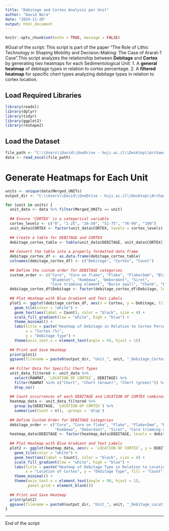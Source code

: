 ```yaml
---
title: "Debitage and Cortex Analysis per Unit"
author: "David Nora"
date: "2024-11-20"
output: html_document
---
```


```r
knitr::opts_chunk$set(echo = TRUE, message = FALSE)
```

#Goal of the script: This script is part of the paper “The Role of Lithic Technology in Shaping Mobility and Decision-Making: The Case of Ararat-1 Cave”.This script analyzes the relationship between **Debitage** and **Cortex** by generating two heatmaps for each Sedimentological Unit:
1. A **general heatmap** of debitage types in relation to cortex percentage.
2. A **filtered heatmap** for specific chert types analyzing debitage types in relation to cortex location.

## Load Required Libraries
```r
library(readxl)
library(dplyr)
library(tidyr)
library(ggplot2)
library(reshape2)
```

## Load the Dataset
```r
file_path <- "C:\\Users\\David\\OneDrive - huji.ac.il\\Desktop\\Archaeology\\Publications\\In_Proguess\\PhD\\QSR\\Ararat1caveLithicQSR\\analysis\\data\\raw_data\\Lithic_Attribute_Analysis_Ararat_1_CaveQSR.xlsx"
data <- read_excel(file_path)
```

# **Generate Heatmaps for Each Unit**
```r
units <- unique(data$Merged_UNITs)
output_dir <- "C:\\Users\\David\\OneDrive - huji.ac.il\\Desktop\\Archaeology\\Publications\\In_Proguess\\PhD\\QSR\\Ararat1caveLithicQSR\\analysis\\data\\derived_data\\"

for (unit in units) {
  unit_data <- data %>% filter(Merged_UNITs == unit)
  
  ## Ensure 'CORTEX' is a categorical variable
  cortex_levels <- c("0", "1-25", "26-50", "51-75", "76-99", "100")
  unit_data$CORTEX <- factor(unit_data$CORTEX, levels = cortex_levels)
  
  ## Create a table for DEBITAGE and CORTEX
  debitage_cortex_table <- table(unit_data$DEBITAGE, unit_data$CORTEX)
  
  ## Convert the table into a properly formatted data frame
  debitage_cortex_df <- as.data.frame(debitage_cortex_table)  
  colnames(debitage_cortex_df) <- c("Debitage", "Cortex", "Count")
  
  ## Define the custom order for DEBITAGE categories
  custom_order <- c("Core", "Core on flake", "Flake", "Flake<5mm", "Blade", 
                    "Bladelet", "Kombewa", "Debordant", "Siret", 
                    "Core trimming element", "Burin spall", "Chunk", "Pebble")
  debitage_cortex_df$Debitage <- factor(debitage_cortex_df$Debitage, levels = custom_order)
  
  ## Plot Heatmap with Blue Gradient and Text Labels
  plot1 <- ggplot(debitage_cortex_df, aes(x = Cortex, y = Debitage, fill = Count)) + 
    geom_tile(color = "white") +
    geom_text(aes(label = Count), color = "black", size = 4) +
    scale_fill_gradient(low = "white", high = "blue") +
    theme_minimal() +
    labs(title = paste("Heatmap of Debitage in Relation to Cortex Percentage - Unit", unit),
         x = "Cortex (%)",
         y = "Debitage Type") +
    theme(axis.text.x = element_text(angle = 45, hjust = 1))
  
  ## Print and Save Heatmap
  print(plot1)
  ggsave(filename = paste0(output_dir, "Unit_", unit, "_Debitage_Cortex_Heatmap.png"), plot = plot1, width = 10, height = 7, bg = 'white')
  
  ## Filter Data for Specific Chert Types
  unit_data_filtered <- unit_data %>%
    select(RAWMAT, `LOCATION OF CORTEX`, DEBITAGE) %>%
    filter(RAWMAT %in% c("Chert", "Chert (brown)", "Chert (green)")) %>%
    drop_na()
  
  ## Count occurrences of each DEBITAGE and LOCATION OF CORTEX combination
  heatmap_data <- unit_data_filtered %>%
    group_by(DEBITAGE, `LOCATION OF CORTEX`) %>%
    summarise(Count = n(), .groups = 'drop')
  
  ## Define Custom Order for DEBITAGE Categories
  debitage_order <- c("Core", "Core on flake", "Flake", "Flake<5mm", "Blade", "Bladelet", 
                      "Kombewa", "Debordant", "Siret", "Core trimming element", "Burin spall", "Chunk")
  heatmap_data$DEBITAGE <- factor(heatmap_data$DEBITAGE, levels = debitage_order)
  
  ## Plot Heatmap with Blue Gradient and Text Labels
  plot2 <- ggplot(heatmap_data, aes(x = `LOCATION OF CORTEX`, y = DEBITAGE, fill = Count)) +
    geom_tile(color = "white") +
    geom_text(aes(label = Count), color = "black", size = 4) +
    scale_fill_gradient(low = "white", high = "blue") +
    labs(title = paste("Heatmap of Debitage Type in Relation to Location of Cortex for Chert Types - Unit", unit),
         x = "Location of Cortex", y = "Debitage Type", fill = "Count") +
    theme_minimal() +
    theme(axis.text.x = element_text(angle = 90, hjust = 1),
          panel.grid = element_blank())
  
  ## Print and Save Heatmap
  print(plot2)
  ggsave(filename = paste0(output_dir, "Unit_", unit, "_Debitage_Location_Cortex_Heatmap.png"), plot = plot2, width = 10, height = 7, bg = 'white')
}
```

--- 
End of the script
